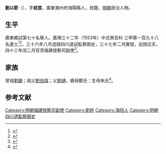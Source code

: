 {{明清人物信息框
| 姓名 = 劉以節
| 原名 =
| 圖片名稱= 
| 圖片大小 =
| 圖片說明 = 
| 最高職務 =
| 國家 = 大明 
| 爵位 =
| 籍貫 = 廣東潮州府海陽縣
| 族裔 = 
| 字號 = 
| 諡號 =
| 出生日期 = 生年不詳
| 出生地點 = <!---廣東潮州府海陽縣--->
| 逝世日期 = 卒年不詳 
| 逝世地點 =
| 墓葬 =
| 配偶 = 
| 親屬 = 
| 出身 =
* 嘉靖三十二年癸丑科同進士出身
| 經歷 =
| 著作 =  
}}
'''劉以節'''（{{bd|？||？|catIdx=}}），字'''叔度'''，廣東潮州府海陽縣人，民籍，[[明朝|明朝]]政治人物。

== 生平 ==
廣東鄉試第七十名舉人。嘉靖三十二年（1553年）中式癸丑科<!---會試第二百六十六名--->三甲第一百九十八名進士<ref>{{Cite book|title=《皇明贡举考》卷五|author=[[张朝瑞|张朝瑞]]|publisher=《续修四库全书》史部第828册|year=|isbn=|location=|pages=}}</ref><ref>{{Cite book|title=贡举志五种 上|author=鲁小俊，江俊伟著|publisher=武汉大学出版社|year=2009|isbn=978-7-307-07043-1|location=武汉|pages=}}</ref>。三十六年八月选授四川道試監察御史，三十七年二月實授，巡按应天，四十三年闰二月官至福建按察司副使<ref>{{cite news|title=明朝潮州府文进士名录|url=http://zt.czonline.net/2010wenhua/txcr/chaorendongtai/kejiao/2010-12-02/31625.html|accessdate=2013-08-07|newspaper=潮州热线|archive-url=https://web.archive.org/web/20131004220414/http://zt.czonline.net/2010wenhua/txcr/chaorendongtai/kejiao/2010-12-02/31625.html|archive-date=2013-10-04|dead-url=yes}}</ref>。

== 家族 ==
曾祖[[劉錫|劉錫]]；祖父[[劉伯瑞|劉伯瑞]]；父[[劉璉|劉璉]]。嫡母鄭氏；生母朱氏<ref>{{Cite book|title=天一阁藏明代科举录选刊 登科录 点校本|author=龚延明主编|publisher=宁波出版社|year=2016|isbn=978-7-5526-2320-8|location=宁波|pages=|quote=《天一閣藏明代科舉錄選刊.登科錄》之《嘉靖三十二年癸丑科登科錄》}}</ref>。

==参考文献==
{{reflist}}

{{嘉靖三十二年癸丑科殿試金榜}}
{{明朝人物小作品}}
{{DEFAULTSORT:}}
[[Category:明朝福建按察司副使|Category:明朝福建按察司副使]]
[[Category:劉姓|Category:劉姓]]
[[Category:海阳人|Category:海阳人]]
[[Category:明朝四川道監察御史|Category:明朝四川道監察御史]]